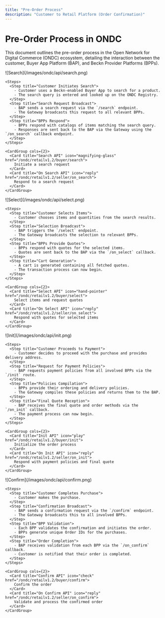```yaml
---
title: "Pre-Order Process"
description: "Customer to Retail Platform (Order Confirmation)"
---
```


# Pre-Order Process in ONDC

This document outlines the pre-order process in the Open Network for Digital Commerce (ONDC) ecosystem, detailing the interaction between the customer, Buyer App Platform (BAP), and Beckn Provider Platforms (BPPs).

<Tabs>
  <Tab title="1. Product Search">
    ![Search](/images/ondc/api/search.png)

    <Steps>
      <Step title="Customer Initiates Search">
        - Customer uses a Beckn-enabled Buyer App to search for a product.
        - The search query is entered and looked up on the ONDC Registry.
      </Step>
      <Step title="Search Request Broadcast">
        - BAP sends a search request via the `/search` endpoint.
        - The Gateway broadcasts this request to all relevant BPPs.
      </Step>
      <Step title="BPPs Respond">
        - BPPs respond with catalogs of items matching the search query.
        - Responses are sent back to the BAP via the Gateway using the `/on_search` callback endpoint.
      </Step>
    </Steps>

    <CardGroup cols={2}>
      <Card title="Search API" icon="magnifying-glass" href="/ondc/retailv1.2/buyer/search">
        Initiate a search request
      </Card>
      <Card title="On Search API" icon="reply" href="/ondc/retailv1.2/seller/on_search">
        Respond to a search request
      </Card>
    </CardGroup>
  </Tab>

  <Tab title="2. Item Selection">
    ![Select](/images/ondc/api/select.png)

    <Steps>
      <Step title="Customer Selects Items">
        - Customer chooses items and quantities from the search results.
      </Step>
      <Step title="Selection Broadcast">
        - BAP triggers the `/select` endpoint.
        - The Gateway broadcasts the selection to relevant BPPs.
      </Step>
      <Step title="BPPs Provide Quotes">
        - BPPs respond with quotes for the selected items.
        - Quotes are sent back to the BAP via the `/on_select` callback.
      </Step>
      <Step title="Cart Generation">
        - A cart is generated containing all fetched quotes.
        - The transaction process can now begin.
      </Step>
    </Steps>

    <CardGroup cols={2}>
      <Card title="Select API" icon="hand-pointer" href="/ondc/retailv1.2/buyer/select">
        Select items and request quotes
      </Card>
      <Card title="On Select API" icon="reply" href="/ondc/retailv1.2/seller/on_select">
        Respond with quotes for selected items
      </Card>
    </CardGroup>
  </Tab>

  <Tab title="3. Order Initialization">
    ![Init](/images/ondc/api/init.png)

    <Steps>
      <Step title="Customer Proceeds to Payment">
        - Customer decides to proceed with the purchase and provides delivery address.
      </Step>
      <Step title="Request for Payment Policies">
        - BAP requests payment policies from all involved BPPs via the `/init` route.
      </Step>
      <Step title="Policies Compilation">
        - BPPs provide their ordering and delivery policies.
        - The Gateway compiles these policies and returns them to the BAP.
      </Step>
      <Step title="Final Quote Reception">
        - BAP receives the final quote and order methods via the `/on_init` callback.
        - The payment process can now begin.
      </Step>
    </Steps>

    <CardGroup cols={2}>
      <Card title="Init API" icon="play" href="/ondc/retailv1.2/buyer/init">
        Initialize the order process
      </Card>
      <Card title="On Init API" icon="reply" href="/ondc/retailv1.2/seller/on_init">
        Respond with payment policies and final quote
      </Card>
    </CardGroup>
  </Tab>

  <Tab title="4. Order Confirmation">
    ![Confirm](/images/ondc/api/confirm.png)

    <Steps>
      <Step title="Customer Completes Purchase">
        - Customer makes the purchase.
      </Step>
      <Step title="Confirmation Broadcast">
        - BAP sends a confirmation request via the `/confirm` endpoint.
        - The Gateway broadcasts this to all involved BPPs.
      </Step>
      <Step title="BPP Validation">
        - Each BPP validates the confirmation and initiates the order.
        - BPPs generate unique Order IDs for the purchases.
      </Step>
      <Step title="Order Completion">
        - BAP receives validation from each BPP via the `/on_confirm` callback.
        - Customer is notified that their order is completed.
      </Step>
    </Steps>

    <CardGroup cols={2}>
      <Card title="Confirm API" icon="check" href="/ondc/retailv1.2/buyer/confirm">
        Confirm the order
      </Card>
      <Card title="On Confirm API" icon="reply" href="/ondc/retailv1.2/seller/on_confirm">
        Validate and process the confirmed order
      </Card>
    </CardGroup>
  </Tab>
</Tabs>
